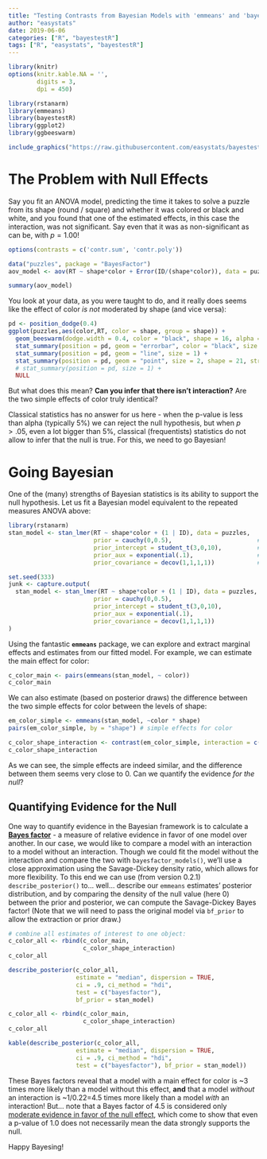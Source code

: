 ```yaml
---
title: "Testing Contrasts from Bayesian Models with 'emmeans' and 'bayestestR'"
author: "easystats"
date: 2019-06-06
categories: ["R", "bayestestR"]
tags: ["R", "easystats", "bayestestR"]
---
```



```r
library(knitr)
options(knitr.kable.NA = '',
        digits = 3,
        dpi = 450)

library(rstanarm)
library(emmeans)
library(bayestestR)
library(ggplot2)
library(ggbeeswarm)
```


```r
include_graphics("https://raw.githubusercontent.com/easystats/bayestestR/master/man/figures/logo.png")
```


# The Problem with Null Effects

Say you fit an ANOVA model, predicting the time it takes to solve a puzzle from its shape (round / square) and whether it was colored or black and white, and you found that one of the estimated effects, in this case the interaction, was not significant. Say even that it was as non-significant as can be, with $p=1.00$!

```r
options(contrasts = c('contr.sum', 'contr.poly'))

data("puzzles", package = "BayesFactor")
aov_model <- aov(RT ~ shape*color + Error(ID/(shape*color)), data = puzzles)

summary(aov_model)
```

You look at your data, as you were taught to do, and it really does seems like the effect of color *is not* moderated by shape (and vice versa):
```r
pd <- position_dodge(0.4)
ggplot(puzzles,aes(color,RT, color = shape, group = shape)) +
  geom_beeswarm(dodge.width = 0.4, color = "black", shape = 16, alpha = 0.2) + 
  stat_summary(position = pd, geom = "errorbar", color = "black", size = 1, width = 0.2) +
  stat_summary(position = pd, geom = "line", size = 1) +
  stat_summary(position = pd, geom = "point", size = 2, shape = 21, stroke = 2, fill = "black") +
  # stat_summary(position = pd, size = 1) + 
  NULL
```

But what does this mean? **Can you infer that there isn't interaction?** Are the two simple effects of color truly identical?

Classical statistics has no answer for us here - when the p-value is less than alpha (typically 5%) we can reject the null hypothesis, but when $p>.05$, even a lot bigger than 5%, classical (frequentists) statistics do not allow to infer that the null is true. For this, we need to go Bayesian!

# Going Bayesian

One of the (many) strengths of Bayesian statistics is its ability to support the null hypothesis. Let us fit a Bayesian model equivalent to the repeated measures ANOVA above:

```r
library(rstanarm)
stan_model <- stan_lmer(RT ~ shape*color + (1 | ID), data = puzzles,
                        prior = cauchy(0,0.5),                        # as per Rouder et al., 2012
                        prior_intercept = student_t(3,0,10),          # weakly informative
                        prior_aux = exponential(.1),                  # weakly informative
                        prior_covariance = decov(1,1,1,1))            # weakly informative
```

```r
set.seed(333)
junk <- capture.output(
  stan_model <- stan_lmer(RT ~ shape*color + (1 | ID), data = puzzles,
                        prior = cauchy(0,0.5),
                        prior_intercept = student_t(3,0,10),
                        prior_aux = exponential(.1),
                        prior_covariance = decov(1,1,1,1))
)

```

Using the fantastic **`emmeans`** package, we can explore and extract marginal effects and estimates from our fitted model. For example, we can estimate the main effect for color:

```r
c_color_main <- pairs(emmeans(stan_model, ~ color))
c_color_main
```

We can also estimate (based on posterior draws) the difference between the two simple effects for color between the levels of shape:

```r
em_color_simple <- emmeans(stan_model, ~color * shape)
pairs(em_color_simple, by = "shape") # simple effects for color

c_color_shape_interaction <- contrast(em_color_simple, interaction = c("pairwise","pairwise"))
c_color_shape_interaction
```

As we can see, the simple effects are indeed similar, and the difference between them seems very close to 0. Can we quantify the evidence *for the null*?

## Quantifying Evidence for the Null

One way to quantify evidence in the Bayesian framework is to calculate a [**Bayes factor**](https://easystats.github.io/bayestestR/articles/bayes_factors.html) - a measure of relative evidence in favor of one model over another. In our case, we would like to compare a model with an interaction to a model without an interaction. Though we could fit the model without the interaction and compare the two with `bayesfactor_models()`, we'll use a close approximation using the Savage-Dickey density ratio, which allows for more flexibility. To this end we can use (from version 0.2.1) `describe_posterior()` to... well... describe our `emmeans` estimates' posterior distribution, and by comparing the density of the null value (here 0) between the prior and posterior, we can compute the Savage-Dickey Bayes factor! (Note that we will need to pass the original model via `bf_prior` to allow the extraction or prior draw.)

```r
# combine all estimates of interest to one object:
c_color_all <- rbind(c_color_main,
                     c_color_shape_interaction)
c_color_all

describe_posterior(c_color_all,
                   estimate = "median", dispersion = TRUE,
                   ci = .9, ci_method = "hdi",
                   test = c("bayesfactor"),
                   bf_prior = stan_model)
```
```r
c_color_all <- rbind(c_color_main,
                     c_color_shape_interaction)
c_color_all

kable(describe_posterior(c_color_all,
                   estimate = "median", dispersion = TRUE,
                   ci = .9, ci_method = "hdi",
                   test = c("bayesfactor"), bf_prior = stan_model))
```

These Bayes factors reveal that a model with a main effect for color is ~3 times more likely than a model without this effect, **and** that a model *without* an interaction is ~1/0.22=4.5 times more likely than a model *with* an interaction! But... note that a Bayes factor of 4.5 is considered only [moderate evidence in favor of the null effect](https://easystats.github.io/report/articles/interpret_metrics.html#bayes-factor-bf), which come to show that even a p-value of 1.0 does not necessarily mean the data strongly supports the null.

Happy Bayesing!

